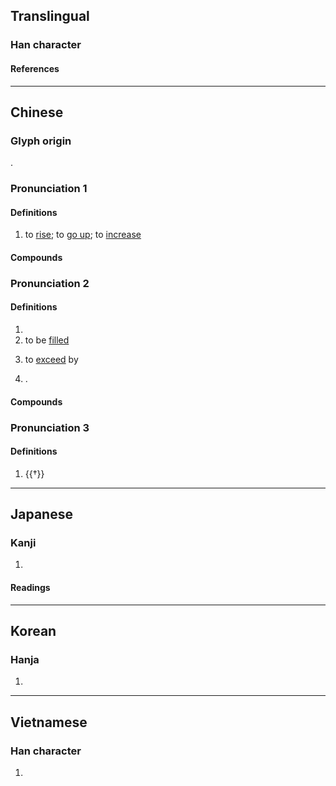 {{also|涨}}
{{character info}}
==Translingual==

===Han character===
{{Han char|rn=85|rad=水|as=11|sn=14|four=31132|canj=ENSV|ids=⿰氵張}}

====References====
{{Han ref|kx=0647.080|dkj=18173|dj=1057.070|hdz=31733.020|uh=6F32}}

----

==Chinese==
{{zh-forms|s=涨}}

===Glyph origin===
{{Han etym}}
{{Han compound|水|張|ls=psc|c1=s|t1=water|c2=p}}.

===Pronunciation 1===
{{zh-pron
|m=zhǎng
|c=zoeng3,zoeng2
|h=pfs=chong
|md=
|mn=xm,qz,tp,kh,lk,sx,yl,km,mg,hc,tc:tiùⁿ/zz,tn:tiòⁿ/xm,qz:tńg/xm,qz,tw:tiòng/zz:tiàng/xm,qz:tióng/zz:tiáng
|mn_note=tiùⁿ/tiòⁿ, tńg - vernacular; tiòng/tiàng, tióng/tiáng - literary
|mn-t=ziang3
|w=
|mc=y
|oc=y
|cat=v
}}

====Definitions====
{{zh-hanzi}}

# to [[rise]]; to [[go up]]; to [[increase]]

====Compounds====
{{zh-der|漲價|上漲|大漲小回|大跌小漲|漲幅|漲風|看漲|漲停|水漲船高|漲跌|漲勢|漲價歸公|漲停板|暴漲|漲潮|漲落|暴漲暴跌|高漲|調漲|飛漲|飆漲}}

===Pronunciation 2===
{{zh-pron
|m=zhàng
|c=zoeng3
|h=
|md=
|mn=xm,qz,tp,kh,lk,sx,yl,km,mg,hc,tc:tiùⁿ/zz,tn:tiòⁿ/xm,qz,tw:tiòng/zz:tiàng
|mn_note=tiùⁿ/tiòⁿ - vernacular; tiòng/tiàng - literary
|w=
|mc=y
|oc=y
|cat=v,pn
}}

====Definitions====
{{zh-hanzi}}

# {{zh-alt-form|脹|to [[swell]]; to [[distend]]}}
# to be [[filled]]
# {{lb|zh|Mainland}} to [[exceed]] by
# {{surname|zh}}.

====Compounds====
{{zh-der|漲海|漲紅}}

===Pronunciation 3===
{{zh-pron
|m=zhāng
|mc=1
|oc=1
|cat=pn
}}

====Definitions====
{{zh-hanzi}}

# {{†}} {{zh-alt-name|南海|[[South Sea]]}}

{{zh-cat|Elementary}}

----

==Japanese==

===Kanji===
{{ja-kanji|grade=|rs=水11}}

# {{rfdef|ja|sort=水11}}

====Readings====
{{ja-readings
|on=ちょう
|kun=みなぎる
}}

----

==Korean==

===Hanja===
{{ko-hanja|창}}

# {{rfdef|ko|sort=水11}}

----

==Vietnamese==

===Han character===
{{vi-readings|rs=水11|reading=[[trướng]], [[nhướng]]}}

# {{rfdef|vi|sort=水11}}

{{cln|vi|Han tu}}